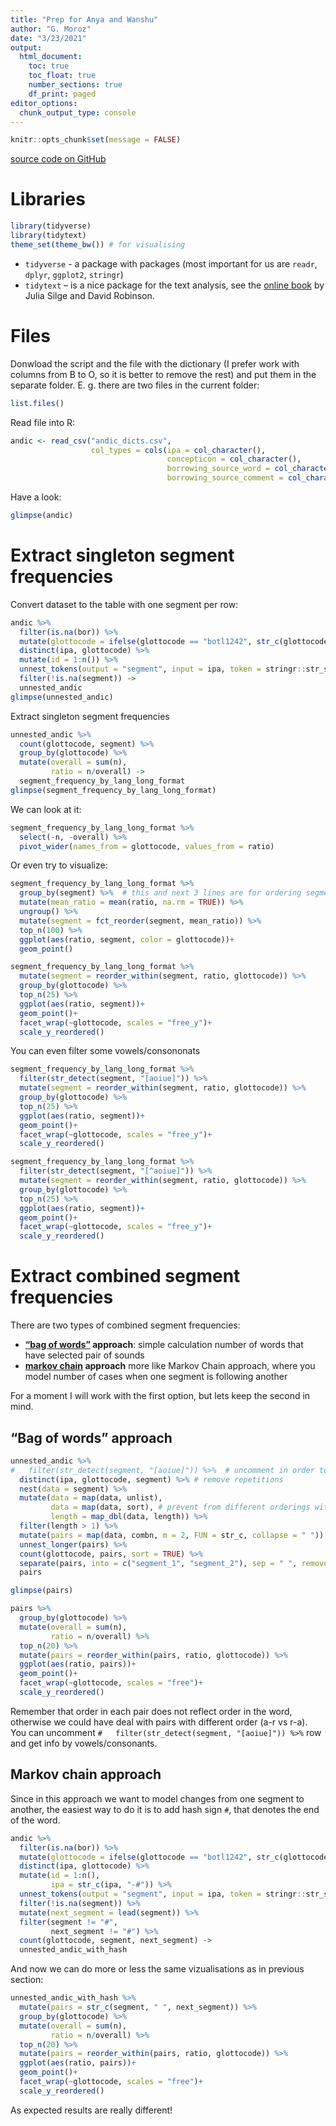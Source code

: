 ```yaml
---
title: "Prep for Anya and Wanshu"
author: "G. Moroz"
date: "3/23/2021"
output: 
  html_document:
    toc: true
    toc_float: true
    number_sections: true
    df_print: paged
editor_options: 
  chunk_output_type: console
---
```


```r
knitr::opts_chunk$set(message = FALSE)
```


[source code on GitHub](https://github.com/agricolamz/prep_for_anya_and_wanshu)

# Libraries

```r
library(tidyverse)
library(tidytext)
theme_set(theme_bw()) # for visualising
```

* `tidyverse` - a package with packages (most important for us are `readr`, `dplyr`, `ggplot2`, `stringr`)
* `tidytext` -- is a nice package for the text analysis, see the [online book](https://www.tidytextmining.com/) by Julia Silge and David Robinson.

# Files

Donwload the script and the file with the dictionary (I prefer work with columns from B to O, so it is better to remove the rest) and put them in the separate folder. E. g. there are two files in the current folder:

```r
list.files()
```

Read file into R:

```r
andic <- read_csv("andic_dicts.csv", 
                  col_types = cols(ipa = col_character(),
                                   concepticon = col_character(),
                                   borrowing_source_word = col_character(),
                                   borrowing_source_comment = col_character()))
```

Have a look:
```r
glimpse(andic)
```

# Extract singleton segment frequencies

Convert dataset to the table with one segment per row:

```r
andic %>%
  filter(is.na(bor)) %>% 
  mutate(glottocode = ifelse(glottocode == "botl1242", str_c(glottocode, " ", reference), glottocode)) %>% 
  distinct(ipa, glottocode) %>% 
  mutate(id = 1:n()) %>% 
  unnest_tokens(output = "segment", input = ipa, token = stringr::str_split, pattern = "-", drop = FALSE) %>% 
  filter(!is.na(segment)) ->
  unnested_andic
glimpse(unnested_andic)
```

Extract singleton segment frequencies

```r
unnested_andic %>% 
  count(glottocode, segment) %>% 
  group_by(glottocode) %>% 
  mutate(overall = sum(n),
         ratio = n/overall) ->
  segment_frequency_by_lang_long_format
glimpse(segment_frequency_by_lang_long_format)
```

We can look at it:

```r
segment_frequency_by_lang_long_format %>% 
  select(-n, -overall) %>% 
  pivot_wider(names_from = glottocode, values_from = ratio)
```

Or even try to visualize:

```r
segment_frequency_by_lang_long_format %>% 
  group_by(segment) %>%  # this and next 3 lines are for ordering segments
  mutate(mean_ratio = mean(ratio, na.rm = TRUE)) %>% 
  ungroup() %>% 
  mutate(segment = fct_reorder(segment, mean_ratio)) %>% 
  top_n(100) %>% 
  ggplot(aes(ratio, segment, color = glottocode))+
  geom_point()

segment_frequency_by_lang_long_format %>% 
  mutate(segment = reorder_within(segment, ratio, glottocode)) %>% 
  group_by(glottocode) %>% 
  top_n(25) %>% 
  ggplot(aes(ratio, segment))+
  geom_point()+
  facet_wrap(~glottocode, scales = "free_y")+
  scale_y_reordered()
```

You can even filter some vowels/consononats
```r
segment_frequency_by_lang_long_format %>% 
  filter(str_detect(segment, "[aoiue]")) %>% 
  mutate(segment = reorder_within(segment, ratio, glottocode)) %>% 
  group_by(glottocode) %>% 
  top_n(25) %>% 
  ggplot(aes(ratio, segment))+
  geom_point()+
  facet_wrap(~glottocode, scales = "free_y")+
  scale_y_reordered()

segment_frequency_by_lang_long_format %>% 
  filter(str_detect(segment, "[^aoiue]")) %>% 
  mutate(segment = reorder_within(segment, ratio, glottocode)) %>% 
  group_by(glottocode) %>% 
  top_n(25) %>% 
  ggplot(aes(ratio, segment))+
  geom_point()+
  facet_wrap(~glottocode, scales = "free_y")+
  scale_y_reordered()
```

# Extract combined segment frequencies

There are two types of combined segment frequencies:

* **["bag of words"](https://en.wikipedia.org/wiki/Bag-of-words_model) approach**:  simple calculation number of words that have selected pair of sounds
* **[markov chain](https://en.wikipedia.org/wiki/Markov_chain) approach** more like Markov Chain approach, where you model number of cases when one segment is following another

For a moment I will work with the first option, but lets keep the second in mind.

## "Bag of words" approach

```r
unnested_andic %>% 
#   filter(str_detect(segment, "[aoiue]")) %>%  # uncomment in order to select just vowels/consonants
  distinct(ipa, glottocode, segment) %>% # remove repetitions
  nest(data = segment) %>% 
  mutate(data = map(data, unlist),
         data = map(data, sort), # prevent from different orderings within the pair
         length = map_dbl(data, length)) %>% 
  filter(length > 1) %>% 
  mutate(pairs = map(data, combn, m = 2, FUN = str_c, collapse = " ")) %>% 
  unnest_longer(pairs) %>% 
  count(glottocode, pairs, sort = TRUE) %>% 
  separate(pairs, into = c("segment_1", "segment_2"), sep = " ", remove = FALSE) ->
  pairs
```

```r
glimpse(pairs)

pairs %>% 
  group_by(glottocode) %>% 
  mutate(overall = sum(n),
         ratio = n/overall) %>% 
  top_n(20) %>% 
  mutate(pairs = reorder_within(pairs, ratio, glottocode)) %>% 
  ggplot(aes(ratio, pairs))+
  geom_point()+
  facet_wrap(~glottocode, scales = "free")+
  scale_y_reordered()
```

Remember that order in each pair does not reflect order in the word, otherwise we could have deal with pairs with different order (a-r vs r-a). You can uncomment `#   filter(str_detect(segment, "[aoiue]")) %>%` row and get info by vowels/consonants.

## Markov chain approach

Since in this approach we want to model changes from one segment to another, the easiest way to do it is to add hash sign `#`, that denotes the end of the word.

```r
andic %>%
  filter(is.na(bor)) %>% 
  mutate(glottocode = ifelse(glottocode == "botl1242", str_c(glottocode, " ", reference), glottocode)) %>% 
  distinct(ipa, glottocode) %>% 
  mutate(id = 1:n(),
         ipa = str_c(ipa, "-#")) %>% 
  unnest_tokens(output = "segment", input = ipa, token = stringr::str_split, pattern = "-", drop = FALSE) %>% 
  filter(!is.na(segment)) %>% 
  mutate(next_segment = lead(segment)) %>% 
  filter(segment != "#",
         next_segment != "#") %>% 
  count(glottocode, segment, next_segment) ->
  unnested_andic_with_hash
```

And now we can do more or less the same vizualisations as in previous section:

```r
unnested_andic_with_hash %>% 
  mutate(pairs = str_c(segment, " ", next_segment)) %>% 
  group_by(glottocode) %>% 
  mutate(overall = sum(n),
         ratio = n/overall) %>% 
  top_n(20) %>% 
  mutate(pairs = reorder_within(pairs, ratio, glottocode)) %>% 
  ggplot(aes(ratio, pairs))+
  geom_point()+
  facet_wrap(~glottocode, scales = "free")+
  scale_y_reordered()
```

As expected results are really different!
